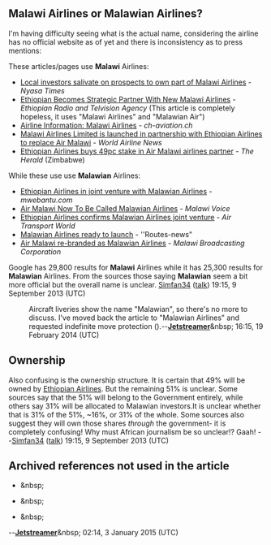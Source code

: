 <article id="39994844" title=Talk:Malawian Airlines>
	<talkpage id="39994844" title="Talk:Malawian Airlines">
{{AfricaProject|class=stub|importance=low|Malawi=yes|Malawi-importance=high}}
{{WPAVIATION|class=stub|Airlines-project=yes}}

==Malawi Airlines or Malawian Airlines?==

I'm having difficulty seeing what is the actual name, considering the airline has no official website as of yet and there is inconsistency as to press mentions:

These articles/pages use '''Malawi''' Airlines:
*[http://www.nyasatimes.com/2013/07/08/local-investors-salivate-on-prospects-to-own-part-of-malawi-airlines/ Local investors salivate on prospects to own part of Malawi Airlines] - ''Nyasa Times''
*[http://allafrica.com/stories/201307150169.html Ethiopian Becomes Strategic Partner With New Malawi Airlines] - ''Ethiopian Radio and Telvision Agency'' (This article is completely hopeless, it uses &quot;Malawi Airlines&quot; and &quot;Malawian Air&quot;)
*[http://www.ch-aviation.ch/portal/airline.php?cha=QMN Airline Information: Malawi Airlines] - ''ch-aviation.ch''
*[http://worldairlinenews.com/2013/07/04/malawi-airlines-limited-is-launched-in-partnership-with-ethiopian-airlines-to-replace-air-malawi/ Malawi Airlines Limited is launched in partnership with Ethiopian Airlines to replace Air Malawi] - ''World Airline News''
*[http://www.herald.co.zw/ethiopian-airlines-buys-49pc-stake-in-air-malawi-airlines-partner/ Ethiopian Airlines buys 49pc stake in Air Malawi airlines partner] - ''The Herald'' (Zimbabwe)

While these use use '''Malawian''' Airlines:

*[http://www.mwebantu.com/2013/07/17/ethiopian-airlines-in-joint-venture-with-malawian-airlines/ Ethiopian Airlines in joint venture with Malawian Airlines] - ''mwebantu.com''
*[http://www.malawivoice.com/2013/07/04/air-malawi-now-to-be-called-malawian-airlines-34814/ Air Malawi Now To Be Called Malawian Airlines] - ''Malawi Voice''
*[http://atwonline.com/finance-amp-data/ethiopian-airlines-confirms-malawian-airlines-joint-venture Ethiopian Airlines confirms Malawian Airlines joint venture] - ''Air Transport World''
*[http://www.routes-news.com/news/1-news/1647-malawian-airlines-ready-to-launch Malawian Airlines ready to launch] - ''Routes-news&quot;
*[http://www.mbc.mw/index.php/business2/item/371-air-malawi-re-branded-as-malawian-airlines Air Malawi re-branded as Malawian Airlines] - ''Malawi Broadcasting Corporation''

Google has 29,800 results for '''Malawi''' Airlines while it has 25,300 results for '''Malawian''' Airlines. From the sources those saying '''Malawian''' seem a bit more official but the overall name is unclear. [[User:Simfan34|Simfan34]] ([[User talk:Simfan34|talk]]) 19:15, 9 September 2013 (UTC)
:Aircraft liveries show the name &quot;Malawian&quot;, so there's no more to discuss. I've moved back the article to &quot;Malawian Airlines&quot; and requested indefinite move protection ({{diff|Wikipedia%3ARequests_for_page_protection|596195254|596182845}}).--'''[[User:Jetstreamer|Jetstreamer]]'''&amp;nbsp;''{{sup|[[User talk:Jetstreamer#top|Talk]]}}'' 16:15, 19 February 2014 (UTC)

==Ownership==
Also confusing is the ownership structure. It is certain that 49% will be owned by [[Ethiopian Airlines]]. But the remaining 51% is unclear. Some sources say that the 51% will belong to the Government entirely, while others say 31% will be allocated to Malawian investors.It is unclear whether that is 31% of the 51%, ~16%, or 31% of the whole. Some sources also suggest they will own those shares ''through'' the government- it is completely confusing! Why must African journalism be so unclear!? Gaah! --[[User:Simfan34|Simfan34]] ([[User talk:Simfan34|talk]]) 19:15, 9 September 2013 (UTC)

== Archived references not used in the article ==
*{{cite web|title= Malawian Airlines Adds Beira Service from July 2014|publisher= Airline Route|date= {{Date|2014-6-17}}|url= http://airlineroute.net/2014/06/17/et0-bew-jul14/}}&amp;nbsp;{{Wayback|date= 20150103015642|url= http://airlineroute.net/2014/06/17/et0-bew-jul14/|df= yes}}
*{{cite news|title= Ethiopian Airlines acquires 49pc stake in Malawian Air|first= David|last=  Mugwe|newspaper= [[The East African]]|date= {{Date|2013-7-15}}|url= http://www.theeastafrican.co.ke/business/Ethiopian-Airlines-acquires-49pc-stake-in-Malawian-Air/-/2560/1915766/-/2avjyj/-/com.coremedia.mauritius.cae.contentbeans.MauArticleImpl$$(id=1915766)&amp;title=Ethiopian%20Airlines%20acquires%2049pc%20stake%20in%20Malawian%20Air}}&amp;nbsp;{{wayback|url= http://www.theeastafrican.co.ke/business/Ethiopian-Airlines-acquires-49pc-stake-in-Malawian-Air/-/2560/1915766/-/2avjyj/-/com.coremedia.mauritius.cae.contentbeans.MauArticleImpl$$(id=1915766)&amp;title=Ethiopian%20Airlines%20acquires%2049pc%20stake%20in%20Malawian%20Air|date= 20140220111314|df= yes}}
*{{cite news|title= Ethiopian Airlines Wins Air Malawi Bid: To have 49%, Government To Have 20%, Malawian Citizens 31%|work= Malawi Voice|date= {{Date|2013-2-17}}|url= http://www.malawivoice.com/2013/02/17/ethiopian-airline-wins-air-malawi-bid-to-have-49-government-to-have-20-malawian-citizens-31-12139/}}&amp;nbsp;{{wayback|url= http://www.malawivoice.com/2013/02/17/ethiopian-airline-wins-air-malawi-bid-to-have-49-government-to-have-20-malawian-citizens-31-12139/|date= 20140219222819|df= yes}}
--'''[[User:Jetstreamer|Jetstreamer]]'''&amp;nbsp;''{{sup|[[User talk:Jetstreamer#top|Talk]]}}'' 02:14, 3 January 2015 (UTC)
	</talkpage>
</article>
